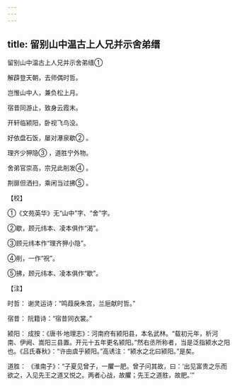 ```yaml
---
---
---
```

title: 留别山中温古上人兄并示舍弟缙
---



留别山中温古上人兄并示舍弟缙①


解薜登天朝，去师偶时哲。

岂惟山中人，兼负松上月。

宿昔同游止，致身云霞末。

开轩临颍阳，卧视飞鸟没。

好依盘石饭，屡对瀑泉歇② 。

理齐少狎隐③ ，道胜宁外物。

舍弟官崇高，宗兄此削发④ 。

荆扉但洒扫，乘闲当过拂⑤ 。

【校】

①《文苑英华》无“山中”字、“舍”字。

②歇，顾元纬本、凌本俱作“渴”。

③顾元纬本作“理齐狎小隐”。

④削，一作“祝”。

⑤拂，顾元纬本、凌本俱作“歇”。

【注】

时哲： 谢灵运诗：“鸣葭戾朱宫，兰巵献时哲。”

宿昔： 阮籍诗：“宿昔同衣裳。”

颍阳： 成按：《唐书·地理志》：河南府有颍阳县，本名武林。“载初元年，析河南、伊阙、嵩阳三县置。开元十五年更名颍阳。”然右丞所称者，当是泛指颍水之阳也。《吕氏春秋》：“许由虞乎颍阳。”高诱注：“颍水之北曰颍阳。”是矣。

道胜： 《淮南子》：“子夏见曾子，一臞一肥。曾子问其故，曰：‘出见富贵之乐而欲之，入见先王之道又悦之。两者心战，故臞；先王之道胜，故肥。’”